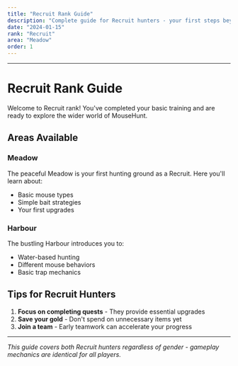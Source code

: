 ```yaml
---
title: "Recruit Rank Guide"
description: "Complete guide for Recruit hunters - your first steps beyond Novice"
date: "2024-01-15"
rank: "Recruit"
area: "Meadow"
order: 1
---
```



---

# Recruit Rank Guide

Welcome to Recruit rank! You've completed your basic training and are ready to explore the wider world of MouseHunt.

## Areas Available

### Meadow
The peaceful Meadow is your first hunting ground as a Recruit. Here you'll learn about:
- Basic mouse types
- Simple bait strategies
- Your first upgrades

### Harbour
The bustling Harbour introduces you to:
- Water-based hunting
- Different mouse behaviors
- Basic trap mechanics

## Tips for Recruit Hunters

1. **Focus on completing quests** - They provide essential upgrades
2. **Save your gold** - Don't spend on unnecessary items yet
3. **Join a team** - Early teamwork can accelerate your progress

---

*This guide covers both Recruit hunters regardless of gender - gameplay mechanics are identical for all players.*
